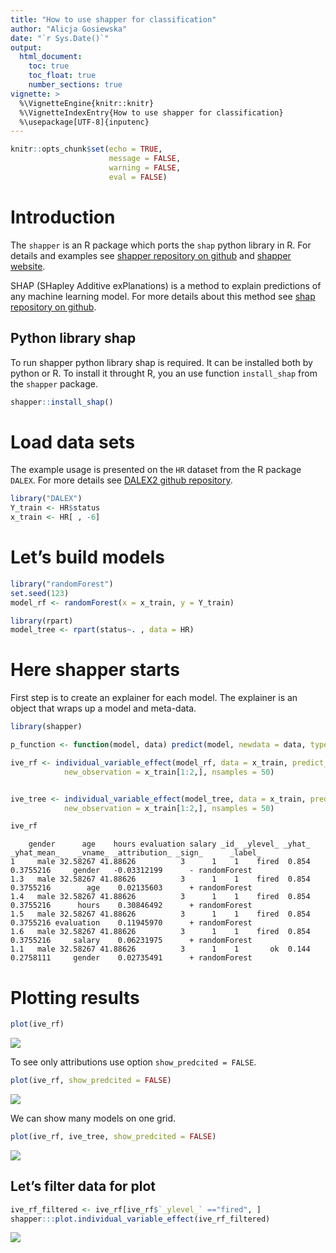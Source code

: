 ```yaml
---
title: "How to use shapper for classification"
author: "Alicja Gosiewska"
date: "`r Sys.Date()`"
output: 
  html_document:
    toc: true
    toc_float: true
    number_sections: true
vignette: >
  %\VignetteEngine{knitr::knitr}
  %\VignetteIndexEntry{How to use shapper for classification}
  %\usepackage[UTF-8]{inputenc}
---
```


```r
knitr::opts_chunk$set(echo = TRUE,
                      message = FALSE,
                      warning = FALSE,
                      eval = FALSE)
```

# Introduction

The `shapper` is an R package which ports the `shap` python library in R. For details and examples see [shapper repository on github](https://github.com/ModelOriented/shapper) and [shapper website](https://modeloriented.github.io/shapper/).

SHAP (SHapley Additive exPlanations) is a method to explain predictions of any machine learning model. 
For more details about this method see [shap repository on github](https://github.com/slundberg/shap).

## Python library shap

To run shapper python library shap is required. It can be installed both by python or R. To install it throught R, you an use function `install_shap` from the `shapper` package.

```r
shapper::install_shap()
```


# Load data sets

The example usage is presented on the `HR` dataset from the R package `DALEX`. For more details see [DALEX2 github repository](https://github.com/ModelOriented/DALEX2).

```r
library("DALEX")
Y_train <- HR$status
x_train <- HR[ , -6]

```

# Let's build models

```r
library("randomForest")
set.seed(123)
model_rf <- randomForest(x = x_train, y = Y_train)

library(rpart)
model_tree <- rpart(status~. , data = HR)
```

# Here shapper starts

First step is to create an explainer for each model. The explainer is an object that wraps up a model and meta-data.
```r
library(shapper)

p_function <- function(model, data) predict(model, newdata = data, type = "prob")

ive_rf <- individual_variable_effect(model_rf, data = x_train, predict_function = p_function,
            new_observation = x_train[1:2,], nsamples = 50)


ive_tree <- individual_variable_effect(model_tree, data = x_train, predict_function = p_function,
            new_observation = x_train[1:2,], nsamples = 50)

```

```r
ive_rf
```
```
    gender      age    hours evaluation salary _id_ _ylevel_ _yhat_ _yhat_mean_    _vname_ _attribution_ _sign_      _label_
1     male 32.58267 41.88626          3      1    1    fired  0.854   0.3755216     gender   -0.03312199      - randomForest
1.3   male 32.58267 41.88626          3      1    1    fired  0.854   0.3755216        age    0.02135603      + randomForest
1.4   male 32.58267 41.88626          3      1    1    fired  0.854   0.3755216      hours    0.30846492      + randomForest
1.5   male 32.58267 41.88626          3      1    1    fired  0.854   0.3755216 evaluation    0.11945970      + randomForest
1.6   male 32.58267 41.88626          3      1    1    fired  0.854   0.3755216     salary    0.06231975      + randomForest
1.1   male 32.58267 41.88626          3      1    1       ok  0.144   0.2758111     gender    0.02735491      + randomForest
```

# Plotting results

```r
plot(ive_rf)
```

![](https://raw.githubusercontent.com/ModelOriented/shapper/master/materials/vignettes_plots/classification_plot1.png)

To see only attributions use option `show_predcited = FALSE`.

```r
plot(ive_rf, show_predcited = FALSE)
```

![](https://raw.githubusercontent.com/ModelOriented/shapper/master/materials/vignettes_plots/classification_plot2.png)

We can show many models on one grid.

```r
plot(ive_rf, ive_tree, show_predcited = FALSE)
```


![](https://raw.githubusercontent.com/ModelOriented/shapper/master/materials/vignettes_plots/classification_plot3.png)

## Let's filter data for plot


```r
ive_rf_filtered <- ive_rf[ive_rf$`_ylevel_` =="fired", ]
shapper:::plot.individual_variable_effect(ive_rf_filtered)
```


![](https://raw.githubusercontent.com/ModelOriented/shapper/master/materials/vignettes_plots/classification_plot4.png)

